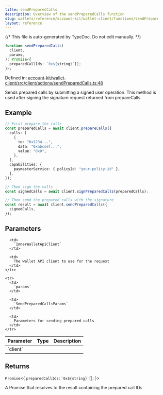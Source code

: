 ```yaml
---
title: sendPreparedCalls
description: Overview of the sendPreparedCalls function
slug: wallets/reference/account-kit/wallet-client/functions/sendPreparedCalls
layout: reference
---
```


{/* This file is auto-generated by TypeDoc. Do not edit manually. */}

```ts
function sendPreparedCalls(
  client,
  params,
): Promise<{
  preparedCallIds: `0x${string}`[];
}>;
```

Defined in: [account-kit/wallet-client/src/client/actions/sendPreparedCalls.ts:48](https://github.com/alchemyplatform/aa-sdk/blob/153785ddc87beb160382c2bae7dbafa4a66ade9a/account-kit/wallet-client/src/client/actions/sendPreparedCalls.ts#L48)

Sends prepared calls by submitting a signed user operation.
This method is used after signing the signature request returned from prepareCalls.

## Example

```ts
// First prepare the calls
const preparedCalls = await client.prepareCalls({
  calls: [
    {
      to: "0x1234...",
      data: "0xabcdef...",
      value: "0x0",
    },
  ],
  capabilities: {
    paymasterService: { policyId: "your-policy-id" },
  },
});

// Then sign the calls
const signedCalls = await client.signPreparedCalls(preparedCalls);

// Then send the prepared calls with the signature
const result = await client.sendPreparedCalls({
  signedCalls,
});
```

## Parameters

<table>
  <thead>
    <tr>
      <th align="left">Parameter</th>
      <th align="left">Type</th>
      <th align="left">Description</th>
    </tr>
  </thead>

  <tbody>
    <tr>
      <td>
        `client`
      </td>

      <td>
        `InnerWalletApiClient`
      </td>

      <td>
        The wallet API client to use for the request
      </td>
    </tr>

    <tr>
      <td>
        `params`
      </td>

      <td>
        `SendPreparedCallsParams`
      </td>

      <td>
        Parameters for sending prepared calls
      </td>
    </tr>

  </tbody>
</table>

## Returns

`Promise`\<\{
`preparedCallIds`: `` `0x${string}` ``\[];
}>

A Promise that resolves to the result containing the prepared call IDs
